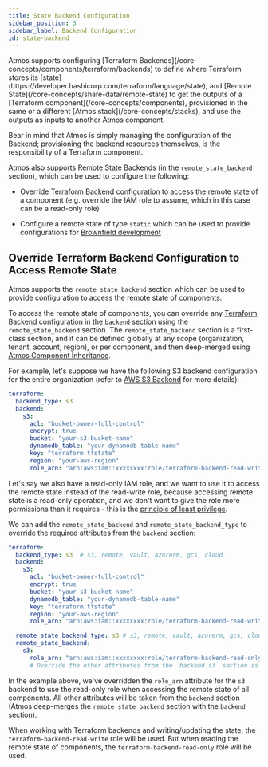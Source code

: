 ```yaml
---
title: State Backend Configuration
sidebar_position: 3
sidebar_label: Backend Configuration
id: state-backend
---
```


<Intro>
Atmos supports configuring [Terraform Backends](/core-concepts/components/terraform/backends) to define where Terraform stores its [state](https://developer.hashicorp.com/terraform/language/state), and [Remote State](/core-concepts/share-data/remote-state) to get the outputs of a [Terraform component](/core-concepts/components), provisioned in the same or a different [Atmos stack](/core-concepts/stacks), and use the outputs as inputs to another Atmos component.
</Intro>

Bear in mind that Atmos is simply managing the configuration of the Backend;
provisioning the backend resources themselves, is the responsibility of a Terraform component.

Atmos also supports Remote State Backends (in the `remote_state_backend` section), which can be used to configure the
following:

- Override [Terraform Backend](/core-concepts/components/terraform/backends) configuration to access the
  remote state of a component (e.g. override the IAM role to assume, which in this case can be a read-only role)

- Configure a remote state of type `static` which can be used to provide configurations for
  [Brownfield development](https://en.wikipedia.org/wiki/Brownfield_(software_development))

## Override Terraform Backend Configuration to Access Remote State

Atmos supports the `remote_state_backend` section which can be used to provide configuration to access the remote state
of components.

To access the remote state of components, you can override
any [Terraform Backend](/core-concepts/components/terraform/backends)
configuration in the `backend` section using the `remote_state_backend` section. The `remote_state_backend` section
is a first-class section, and it can be defined globally at any scope (organization, tenant, account, region), or per
component, and then deep-merged using [Atmos Component Inheritance](/core-concepts/stacks/inheritance).

For example, let's suppose we have the following S3 backend configuration for the entire organization
(refer to [AWS S3 Backend](/core-concepts/components/terraform/backends#aws-s3-backend) for more details):

```yaml title="stacks/orgs/acme/_defaults.yaml"
terraform:
  backend_type: s3
  backend:
    s3:
      acl: "bucket-owner-full-control"
      encrypt: true
      bucket: "your-s3-bucket-name"
      dynamodb_table: "your-dynamodb-table-name"
      key: "terraform.tfstate"
      region: "your-aws-region"
      role_arn: "arn:aws:iam::xxxxxxxx:role/terraform-backend-read-write"
```

Let's say we also have a read-only IAM role, and we want to use it to access the remote state instead of the read-write
role, because accessing remote state is a read-only operation, and we don't want to give the role more permissions than
it requires - this is the [principle of least privilege](https://en.wikipedia.org/wiki/Principle_of_least_privilege).

We can add the `remote_state_backend` and `remote_state_backend_type` to override the required attributes from the
`backend` section:

```yaml title="stacks/orgs/acme/_defaults.yaml"
terraform:
  backend_type: s3  # s3, remote, vault, azurerm, gcs, cloud
  backend:
    s3:
      acl: "bucket-owner-full-control"
      encrypt: true
      bucket: "your-s3-bucket-name"
      dynamodb_table: "your-dynamodb-table-name"
      key: "terraform.tfstate"
      region: "your-aws-region"
      role_arn: "arn:aws:iam::xxxxxxxx:role/terraform-backend-read-write"

  remote_state_backend_type: s3 # s3, remote, vault, azurerm, gcs, cloud, static
  remote_state_backend:
    s3:
      role_arn: "arn:aws:iam::xxxxxxxx:role/terraform-backend-read-only"
      # Override the other attributes from the `backend.s3` section as needed
```

In the example above, we've overridden the `role_arn` attribute for the `s3` backend to use the read-only role when
accessing the remote state of all components. All other attributes will be taken from the `backend` section (Atmos
deep-merges the `remote_state_backend` section with the `backend` section).

When working with Terraform backends and writing/updating the state, the `terraform-backend-read-write` role will be
used. But when reading the remote state of components, the `terraform-backend-read-only` role will be used.
